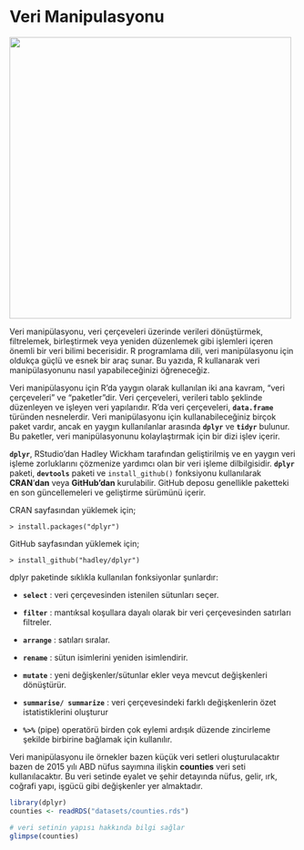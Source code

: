 # Veri Manipulasyonu

![](images/dplyr2.jpg){fig-align="center" width="495"}

Veri manipülasyonu, veri çerçeveleri üzerinde verileri dönüştürmek, filtrelemek, birleştirmek veya yeniden düzenlemek gibi işlemleri içeren önemli bir veri bilimi becerisidir. R programlama dili, veri manipülasyonu için oldukça güçlü ve esnek bir araç sunar. Bu yazıda, R kullanarak veri manipülasyonunu nasıl yapabileceğinizi öğreneceğiz.

Veri manipülasyonu için R'da yaygın olarak kullanılan iki ana kavram, "veri çerçeveleri" ve "paketler"dir. Veri çerçeveleri, verileri tablo şeklinde düzenleyen ve işleyen veri yapılarıdır. R'da veri çerçeveleri, **`data.frame`** türünden nesnelerdir. Veri manipülasyonu için kullanabileceğiniz birçok paket vardır, ancak en yaygın kullanılanlar arasında **`dplyr`** ve **`tidyr`** bulunur. Bu paketler, veri manipülasyonunu kolaylaştırmak için bir dizi işlev içerir.

**`dplyr`**, RStudio'dan Hadley Wickham tarafından geliştirilmiş ve en yaygın veri işleme zorluklarını çözmenize yardımcı olan bir veri işleme dilbilgisidir. **`dplyr`** paketi, **`devtools`** paketi ve `install_github()` fonksiyonu kullanılarak **CRAN**'**dan** veya **GitHub'dan** kurulabilir. GitHub deposu genellikle paketteki en son güncellemeleri ve geliştirme sürümünü içerir.

CRAN sayfasından yüklemek için;

```         
> install.packages("dplyr")
```

GitHub sayfasından yüklemek için;

```         
> install_github("hadley/dplyr")
```

dplyr paketinde sıklıkla kullanılan fonksiyonlar şunlardır:

-   **`select`** : veri çerçevesinden istenilen sütunları seçer.

-   **`filter`** : mantıksal koşullara dayalı olarak bir veri çerçevesinden satırları filtreler.

-   **`arrange`** : satıları sıralar.

-   **`rename`** : sütun isimlerini yeniden isimlendirir.

-   **`mutate`** : yeni değişkenler/sütunlar ekler veya mevcut değişkenleri dönüştürür.

-   **`summarise/ summarize`** : veri çerçevesindeki farklı değişkenlerin özet istatistiklerini oluşturur

-   **`%>%`** (pipe) operatörü birden çok eylemi ardışık düzende zincirleme şekilde birbirine bağlamak için kullanılır.

Veri manipülasyonu ile örnekler bazen küçük veri setleri oluşturulacaktır bazen de 2015 yılı ABD nüfus sayımına ilişkin **counties** veri seti kullanılacaktır. Bu veri setinde eyalet ve şehir detayında nüfus, gelir, ırk, coğrafi yapı, işgücü gibi değişkenler yer almaktadır.

```r

library(dplyr)
counties <- readRDS("datasets/counties.rds")

# veri setinin yapısı hakkında bilgi sağlar
glimpse(counties)

```
